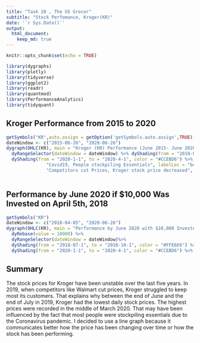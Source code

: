 ```yaml
---
title: "Task 20 , The US Grocer"
subtitle: "Stock Perfomance, Kroger(KR)"
date: '`r Sys.Date()`'
output: 
  html_document:
    keep_md: true
---
```


```r
knitr::opts_chunk$set(echo = TRUE)
```

```r
library(dygraphs)
library(plotly)
library(tidyverse)
library(ggplot2)
library(readr)
library(quantmod)
library(PerformanceAnalytics)
library(tidyquant)

```

## Kroger Performance from 2015 to 2020

```r
getSymbols("KR",auto.assign = getOption('getSymbols.auto.assign',TRUE))
dateWindow <- c("2015-06-26", "2020-06-26")
dygraph(OHLC(KR), main = "Kroger (KR) Performance (June 2015- June 2020)",xlab="Period", ylab="Stock Prices",group = "stock") %>%
  dyRangeSelector(dateWindow = dateWindow) %>% dyShading(from = "2018-07-1", to = "2018-10-1", color = "#FFE6E6") %>%
  dyShading(from = "2020-1-1", to = "2020-4-1", color = "#CCEBD6") %>% dyShading(from="2019-06-01", to= "2019-08-01",color="#CCEBD6") %>% dyEvent("2020-03-20",
               "Covid19, People stockpiling Essentials", labelLoc = "bottom") %>% dyEvent("2019-07-24",
               "Competitors cut Prices, Kroger stock price decreased", labelLoc = "top")
 
```

## Performance by June 2020 if $10,000 Was Invested on April 5th, 2018

```r
getSymbols("KR")
dateWindow <- c("2018-04-05", "2020-06-26")
dygraph(OHLC(KR), main = "Performance by June 2020 with $10,000 Invested on April 5th, 2018", xlab="Periods",ylab="Price", group = "stock") %>%
  dyRebase(value = 10000) %>%
  dyRangeSelector(dateWindow = dateWindow)%>%
  dyShading(from = "2018-07-1", to = "2018-10-1", color = "#FFE6E6") %>%
  dyShading(from = "2020-1-1", to = "2020-4-1", color = "#CCEBD6") %>% dyShading(from="2019-06-01", to= "2019-08-01",color="#CCEBD6")
```

## Summary

The stock prices for Kroger have been unstable over the last five years. In 2019, when competitors like Walmart cut prices, Kroger struggled to keep most its customers. That explains why between the end of June and the end of July in 2019, Kroger had the lowest daily stock prices. The highest prices were recorded in the middle of March 2020. That may have been influenced by the fact that most people were stockpiling essentials due to the Coronavirus pandemic. I decided to use a line graph because it communicates better how the price has been changing over time or how the stock has been performing.